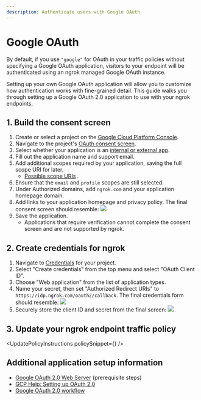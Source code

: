 ```yaml
---
description: Authenticate users with Google OAuth
---
```



# Google OAuth

By default, if you use `"google"` for OAuth in your traffic policies without specifying a Google OAuth application, visitors to your endpoint will be authenticated using an ngrok managed Google OAuth instance.

Setting up your own Google OAuth application will allow you to customize how authentication works with fine-grained detail. This guide walks you through setting up a Google OAuth 2.0 application to use with your ngrok endpoints.

## 1. Build the consent screen

1.  Create or select a project on the [Google Cloud Platform Console](https://console.cloud.google.com).
2.  Navigate to the project's [OAuth consent screen](https://console.developers.google.com/apis/credentials/consent).
3.  Select whether your application is an [internal or external app](https://support.google.com/cloud/answer/6158849?hl=en#public-and-internal).
4.  Fill out the application name and support email.
5.  Add additional scopes required by your application, saving the full scope URI for later.
    - [Possible scope URIs](https://developers.google.com/identity/protocols/oauth2/scopes)
      .
6.  Ensure that the `email` and `profile` scopes are still selected.
7.  Under Authorized domains, add `ngrok.com` and your application homepage domain.
8.  Add links to your application homepage and privacy policy. The final consent screen should resemble: ![](/img/howto/oauth/1-google-consent_screen_complete.png)
9.  Save the application.
    - Applications that require verification cannot complete the consent screen and are not supported by ngrok.

## 2. Create credentials for ngrok

1.  Navigate to [Credentials](https://console.cloud.google.com/apis/credentials) for your project.
2.  Select "Create credentials" from the top menu and select "OAuth Client ID".
3.  Choose "Web application" from the list of application types.
4.  Name your secret, then set "Authorized Redirect URIs" to `https://idp.ngrok.com/oauth2/callback`. The final credentials form should resemble: ![](/img/howto/oauth/2-google-create_client_id.png)
5.  Securely store the client ID and secret from the final screen: ![](/img/howto/oauth/3-google-client_id_and_secret.png)

## 3. Update your ngrok endpoint traffic policy

<UpdatePolicyInstructions policySnippet={<Google />} />

## Additional application setup information

- [Google OAuth 2.0 Web Server](https://developers.google.com/identity/protocols/oauth2/web-server) (prerequisite steps)
- [GCP Help: Setting up OAuth 2.0](https://support.google.com/cloud/answer/6158849?hl=en)
- [Google OAuth 2.0 workflow](https://developers.google.com/identity/protocols/oauth2)

